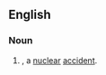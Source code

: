 ==English==

===Noun===
{{en-noun|head=[[Broken]] [[Arrow]]}}

# {{US|euphemistic}} {{alternative spelling of|broken arrow|nodot=1}}, a [[nuclear]] [[accident]].